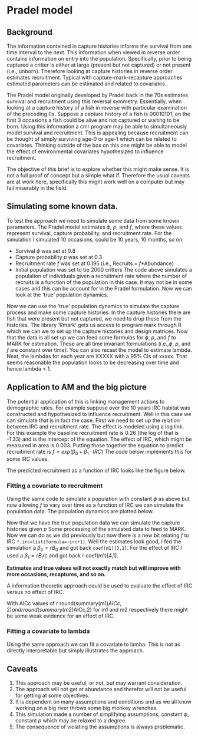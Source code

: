 
# Pradel model


## Background

The information contained in capture histories informs the survival from 
one time interval to the next. This information when viewed in reverse 
order contains information on entry into the population. Specifically, 
prior to being captured a critter is either at large (present but not 
captured) or not present (i.e., unborn). Therefore looking at capture 
histories in reverse order estimates recruitment. Typical with 
capture-mark-recapture approaches estimated parameters can be estimated 
and related to covariates. 

 The Pradel model originally developed by Pradel back in the 70s 
estimates survival and recruitment using this reversal symmetry. 
Essentially, when looking at a capture history of a fish in reverse with 
particular examination of the preceding 0s. Suppose a capture history of 
a fish is 00010101, on the first 3 occasions a fish could be alive and 
not captured or waiting to be born. Using this information a cmr program 
may be able to simultaneously model survival and recruitment. This is 
appealing because recruitment can be thought of simply surviving age-0 
or age-1 which can be related to covariates. Thinking outside of the box 
on this one might be able to model the effect of environmental 
covariates hypothesized to influence recruitment. 
 

The objective of this brief is to explore whether this might make sense. 
It is not a full proof of concept but a simple what if. Therefore the 
usual caveats are at work here, specifically this might work well on a 
computer but may fail miserably in the field. 



## Simulating some known data.
 To test the approach we need to simulate some data from some known 
parameters. The Pradel model estimates $\phi$, $p$, and $f$, where these 
values represent survival, capture probability, and recruitment rate. 
For the simulation I simulated 10 occasions, could be 10 years, 10 
months, so on. 


* Survival $\phi$ was set at 0.8
* Capture probability $p$ was set at 0.3
* Recruitment rate $f$ was set at 0.195 (i.e., Recruits = $f$*Abundance)
* Initial population was set to be 2000 critters
 The code above simulates a population of individuals given a 
recruitment rate where the number of recruits is a function of the 
population in this case. It may not be in some cases and this can be 
account for in the Pradel formulation. Now we can look at the 'true' 
population dynamics. 

Now we can use the 'true' population dynamics to simulate the capture 
process and make some capture histories. In the capture histories there 
are fish that were present but not captured, we need to drop those from 
the histories. The library 'Rmark' gets us access to program mark 
through R which we can we to set up the capture histories and design 
matrices. Now that the data is all set up we can feed some formulas for 
$\phi$, $p$, and $f$ to MARK for estimation. These are all time 
invariant formulations (i.e.,$\phi$, $p$, and $f$ are constant over 
time). You can also recast the model to estimate lambda. Neat, the 
lambdas for each year are XXXXX with a 95% CIs of xxxxx. That seems 
reasonable the population looks to be decreasing over time and hence 
lambda < 1. 


## Application to AM and the big picture
The potential application of this is linking management actions to 
demographic rates. For example suppose over the 10 years IRC habitat was 
constructed and hypothesized to influence recruitment. Well in this case 
we can simulate that is in fact the case. First we need to set up the 
relation between IRC and recruitment rate. The effect is modeled using a 
log link. For this example the baseline recruitment rate is 0.26 (the 
log of that is -1.33) and is the intercept of the equation. The effect 
of IRC, which might be measured in area is 0.003. Putting those together 
the equation to predict recruitment rate is $f= exp(\beta_{0} + 
\beta_{1} \cdot IRC)$ The code below implements this for some IRC 
values. 

 

The predicted recruitment as a function of IRC looks like the figure 
below. 


### Fitting a covariate to recruitment

Using the same code to simulate a population with constant $\phi$ as 
above but now allowing $f$ to vary over time as a function of IRC we can 
simulate the population data. The population dynamics are plotted below. 
 
Now that we have the true population data we can simulate the capture 
histories given $p$ Some processing of the simulated data to feed to 
MARK. Now we can do as we did previously but now there is a new bit 
relating $f$ to IRC `f.irc=list(formula=~irc+1)`. Well the estimates 
look good, I fed the simulation a $\beta_{0} = r B_0$ and got back ` 
coef(m1)[3,1]`. For the effect of IRC I used a $\beta_{1} = r B_irc$ and 
got back r coef(m1)[4,1]. 

 **Estimates and true values will not exactly match but will improve 
with more occasions, recaptures, and so on.** 
 

A information theoretic approach could be used to evaluate the effect of 
IRC versus no effect of IRC. 

 With AICc values of r round(summary(m1)$AICc,2) and r 
round(summary(m2)$AICc,2) for m1 and m2 respectively there might be some 
weak evidence for an effect of IRC. 



### Fitting a covariate to lambda
 Using the same approach we can fit a covariate to lamba. This is not as 
directly interpretable but simply illustrates the approach. 


## Caveats

1. This approach may be useful, or not, but may warrant consideration.
1. The approach will not get at abundance and therefor will not be 
useful for getting at some objectives. 
1. It is dependent on many assumptions and conditions and as we all know 
working on a big river throws some big monkey wrenches. 
1. This simulation made a number of simplifying assumptions, constant 
$\phi$, constant $p$ which may be relaxed to a degree. 
1. The consequence of violating the assumptions is always problematic.  

